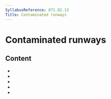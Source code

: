 ```yaml
---
SyllabusReference: 071.02.13
Title: Contaminated runways
---
```


# Contaminated runways

## Content

- <Link href="071.02.13.01" />
- <Link href="071.02.13.02" />
- <Link href="071.02.13.03" />
- <Link href="071.02.13.04" />
- <Link href="071.02.13.05" />
